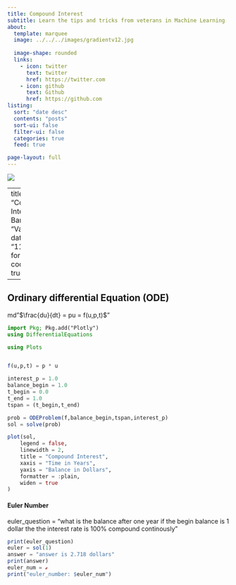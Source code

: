 ```yaml
---
title: Compound Interest
subtitle: Learn the tips and tricks from veterans in Machine Learning
about:
  template: marquee
  image: ../../../images/gradientv12.jpg
 
  image-shape: rounded
  links:
    - icon: twitter
      text: twitter
      href: https://twitter.com
    - icon: github
      text: Github
      href: https://github.com
listing:
  sort: "date desc"
  contents: "posts"
  sort-ui: false
  filter-ui: false
  categories: true
  feed: true

page-layout: full
---
```



![](/images/ai-pic7cp.jpg)

---
title: "Compoun Interest of Bank "
author: "Vanh Phom"
date: "11/01/2022"
format:
  html:
    code-fold: true

---


## Ordinary differential Equation (ODE)


md"$\frac{du}{dt} = pu = f(u,p,t)$"

```julia

import Pkg; Pkg.add("Plotly")
using DifferentialEquations

using Plots


f(u,p,t) = p * u 

interest_p = 1.0
balance_begin = 1.0
t_begin = 0.0
t_end = 1.0
tspan = (t_begin,t_end)

prob = ODEProblem(f,balance_begin,tspan,interest_p)
sol = solve(prob)

plot(sol,
    legend = false,
    linewidth = 2,
    title = "Compound Interest",
    xaxis = "Time in Years",
    yaxis = "Balance in Dollars",
    formatter = :plain,
    widen = true
)


```
#### Euler Number 

euler_question = "what is the balance after one year if the begin balance is 1 dollar the the interest rate is 100% compound continously"

```julia
print(euler_question)
euler = sol(1)
answer = "answer is 2.718 dollars"
print(answer)
euler_num = ℯ
print("euler_number: $euler_num")
```